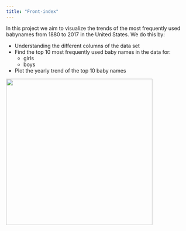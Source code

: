 ```yaml
---
title: "Front-index"
---
```


In this project we aim to visualize the trends of the most frequently used babynames from 1880 to 2017 in the United States. We do this by:

-   Understanding the different columns of the data set
-   Find the top 10 most frequently used baby names in the data for:
    -   girls
    -   boys
-   Plot the yearly trend of the top 10 baby names

![](https://openclipart.org/image/800px/3502){width="400" fig-align="right"}
